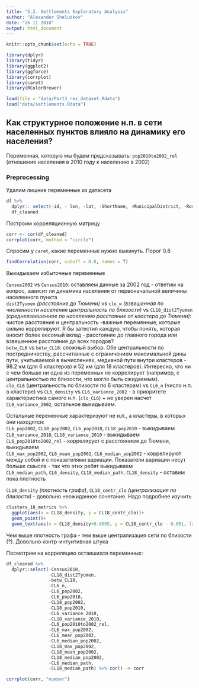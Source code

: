 ```yaml
---
title: "5.2. Settlements Exploratory Analysis"
author: "Alexander Sheludkov"
date: "26 11 2018"
output: html_document
---
```


```r
knitr::opts_chunk$set(echo = TRUE)
```

```r
library(dplyr)
library(tidyr)
library(ggplot2)
library(ggforce)
library(corrplot)
library(caret)
library(RColorBrewer)
```

```r
load(file = "data/Part3_res_dataset.Rdata")
load("data/settlements.Rdata")
```

## Как структурное положение н.п. в сети населенных пунктов влияло на динамику его населения?

Переменная, которую мы будем предсказывать: `pop2010to2002_rel` (отношение населения в 2010 году к населению в 2002)

### Preprocessing

Удалим лишние переменные из датасета

```r
df %>% 
  dplyr:: select(-id, - lon, -lat, -ShortName, -MunicipalDistrict, -Rosstat1990, -clust_3, -clust_6, -clust_18)->
  df_cleaned
```

Построим корреляционную матрицу

```r
corr <- cor(df_cleaned)
corrplot(corr, method = "circle")
```

Спросим у `caret`, какие переменные нужно выкинуть. Порог 0.8

```r
findCorrelation(corr, cutoff = 0.8, names = T)
```

Выкидываем избыточные переменные

`Census2002` vs `Census2010`: оставляем данные за 2002 год - ответим на вопрос, зависит ли динамика населения от первоначальной величины населенного пункта  
`dist2Tyumen` *(расстояние до Тюмени)* vs `clo_w` *(взвешенная по численности населения центральность по близости)* vs `CL18_dist2Tyumen` *(средневзвешенное по населению расстояние от кластера до Тюмени)*: чистое расстояние и центральность  -важные переменные, которые сильно коррелируют. Я бы затестил каждую, чтобы понять, которая вносит более весомый вклад - расстояние до главного города или взвешенное расстояние до всех городов?  
`betw_CL6` vs `betw_CL18`: сложный выбор. Обе центральности по постредничеству, рассчитанные с ограничением максимальной дины пути, учитываемой в вычислениях, медианой пути внутри кластеров - 98.2 км (для 6 кластеров) и 52 км (для 18 кластеров). Интересно, что ни с чем больше ни одна из переменных не коррелирует (например, с центральностью по близости, что могло быть ожидаемым).  
`clo_CL6` (центральность по близости по 6 кластерам) vs `CL6_n` (число н.п. в кластере) vs `CL6_density` vs `CL6_variance_2002` - в приоритете характеристика самого н.п. (`clo_CL6`) + не уверен насчет `CL6_variance_2002`, остальное выкидываем.  
  
Остальные переменные характеризуют не н.п., а кластеры, в которых они находятся:  
`CL6_pop2002`, `CL18_pop2002`, `CL6_pop2010`, `CL18_pop2010` - выкидываем  
`CL6_variance_2010`, `CL18_variance_2010` - выкидываем  
`CL6_pop2010to2002_rel` - коррелирует с расстоянием до Тюмени, выкидываем  
`CL6_max_pop2002`, `CL6_mean_pop2002`, `CL6_median_pop2002` - коррелируют между собой и с показателями вариации. Показатели вариации несут больше смысла - так что этих ребят выкидываем  
`CL6_median_path`, `CL6_density`, `CL18_median_path`, `CL18_density` - оставим пока плотность  

`CL18_density` *(плотность графа)*, `CL18_centr_clo` *(централизация по близости)* - довольно неожиданное сочетание. Надо подробнее изучить

```r
clusters_18_metrics %>% 
  ggplot(aes(x = CL18_density, y = CL18_centr_clo))+
  geom_point()+
  geom_text(aes(x = CL18_density+0.0005, y = CL18_centr_clo - 0.001, label = clust_18))
```

Чем выше плотность графа - тем выше централизация сети по близости (?). Довольно контр-интуитивная штука  

Посмотрим на корреляцию оставшихся переменных:

```r
df_cleaned %>% 
  dplyr::select(-Census2010, 
                -CL18_dist2Tyumen, 
                -betw_CL18, 
                -CL6_n, 
                -CL6_pop2002,
                -CL6_pop2010,
                -CL18_pop2002,
                -CL18_pop2010,
                -CL6_variance_2010,
                -CL18_variance_2010,
                -CL6_pop2010to2002_rel,
                -CL6_max_pop2002,
                -CL6_mean_pop2002,
                -CL6_median_pop2002,
                -CL18_max_pop2002,
                -CL18_mean_pop2002,
                -CL18_median_pop2002,
                -CL6_median_path,
                -CL18_median_path) %>% cor() -> corr

corrplot(corr, "number")
```



